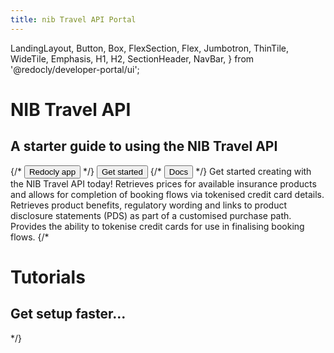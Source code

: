 ```yaml
---
title: nib Travel API Portal
---
```


  LandingLayout,
  Button,
  Box,
  FlexSection,
  Flex,
  Jumbotron,
  ThinTile,
  WideTile,
  Emphasis,
  H1,
  H2,
  SectionHeader,
  NavBar,
} from '@redocly/developer-portal/ui';



<Jumbotron>
  <NavBar location={props.location} standalone={false} />
  <H1>NIB Travel API</H1>
  <H2>A starter guide to using the NIB Travel API</H2>
  <Flex p={20} justifyContent="center">
    {/* <Button size="xlarge" to="https://app.redoc.ly">
      Redocly app
    </Button> */}
     <Button variant="outlined" size="xlarge" to="developer-portal/index.md">
      Get started
    </Button>
    {/* <Button variant="outlined" size="xlarge" to="https://redoc.ly/docs">
      Docs
    </Button> */}
  </Flex>
</Jumbotron>
<Box my={25}>
  <SectionHeader>
    Get started creating with <Emphasis> the NIB Travel API </Emphasis> today!
  </SectionHeader>
  <FlexSection justifyContent="space-around" flexWrap="wrap">
    <ThinTile to="openapi/quotes/overview/" icon={icon1} header="Quotes">
        Retrieves prices for available insurance products and allows for completion of booking flows
        via tokenised credit card details.
    </ThinTile>
    <ThinTile to="openapi/products/overview/" icon={launchFastIcon} header="Products">
        Retrieves product benefits, regulatory wording and links to product disclosure statements (PDS)
        as part of a customised purchase path.
    </ThinTile>
    <ThinTile to="openapi/cardtoken/overview/" icon={icon3} header="Card Token">
        Provides the ability to tokenise credit cards for use in finalising booking flows.
    </ThinTile>
  </FlexSection>
  {/* <Jumbotron parallaxEffect bgImage={icon1}>
    <H1>Tutorials</H1>
    <H2>Get setup faster...</H2>
  </Jumbotron> */}
  
</Box>

